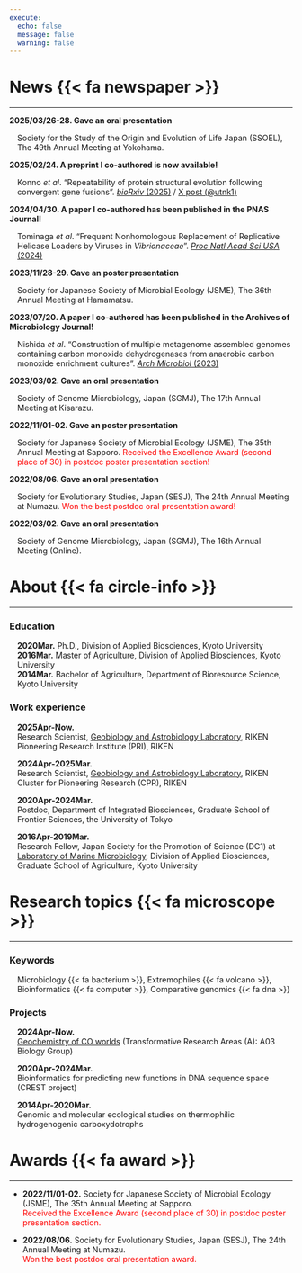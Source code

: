 ```yaml
---
execute:
  echo: false
  message: false
  warning: false
---
```


# News {{< fa newspaper >}}

---

::: {.scroll-box}

**2025/03/26-28. Gave an oral presentation**<br>
<div style="margin-left: 1em;">
Society for the Study of the Origin and Evolution of Life Japan (SSOEL), The 49th Annual Meeting at Yokohama.
</div>

**2025/02/24. A preprint I co-authored is now available!**<br>
<div style="margin-left: 1em;">
Konno *et al*. "Repeatability of protein structural evolution following convergent gene fusions". [*bioRxiv* (2025)](https://doi.org/10.1101/2025.02.23.639786) / [X post (@utnk1)](https://x.com/utnk1/status/1894018943267795408)
</div>

**2024/04/30. A paper I co-authored has been published in the PNAS Journal!**<br>
<div style="margin-left: 1em;">
Tominaga *et al*. "Frequent Nonhomologous Replacement of Replicative Helicase Loaders by Viruses in *Vibrionaceae*". [*Proc Natl Acad Sci USA* (2024)](https://doi.org/10.1073/pnas.2317954121)
</div>

**2023/11/28-29. Gave an poster presentation**<br>
<div style="margin-left: 1em;">
Society for Japanese Society of Microbial Ecology (JSME), The 36th Annual Meeting at Hamamatsu.
</div>

**2023/07/20. A paper I co-authored has been published in the Archives of Microbiology Journal!**<br>
<div style="margin-left: 1em;">
Nishida *et al*. "Construction of multiple metagenome assembled genomes containing carbon monoxide dehydrogenases from anaerobic carbon monoxide enrichment cultures". [*Arch Microbiol* (2023)](https://doi.org/10.1007/s00203-023-03635-4)
</div>

**2023/03/02. Gave an oral presentation**<br>
<div style="margin-left: 1em;">
Society of Genome Microbiology, Japan (SGMJ), The 17th Annual Meeting at Kisarazu.
</div>

**2022/11/01-02. Gave an poster presentation**<br>
<div style="margin-left: 1em;">
Society for Japanese Society of Microbial Ecology (JSME), The 35th Annual Meeting at Sapporo. <span style="color:red">Received the Excellence Award (second place of 30) in postdoc poster presentation section!</span><br>
</div>

**2022/08/06. Gave an oral presentation**<br>
<div style="margin-left: 1em;">
Society for Evolutionary Studies, Japan (SESJ), The 24th Annual Meeting at Numazu. <span style="color:red">Won the best postdoc oral presentation award!</span><br>
</div>

**2022/03/02. Gave an oral presentation**<br>
<div style="margin-left: 1em;">
Society of Genome Microbiology, Japan (SGMJ), The 16th Annual Meeting (Online).
</div>

:::

# About  {{< fa circle-info >}}

---

### Education

<div style="margin-left: 1em;">

**2020Mar.** Ph.D., Division of Applied Biosciences, Kyoto University<br>
**2016Mar.** Master of Agriculture, Division of Applied Biosciences, Kyoto University<br>
**2014Mar.** Bachelor of Agriculture, Department of Bioresource Science, Kyoto University<br>

</div>

### Work experience

<div style="margin-left: 1em;">

**2025Apr-Now.**<br>
Research Scientist, [Geobiology and Astrobiology Laboratory](https://suzukimicrobe.riken.jp/en/index.html), RIKEN Pioneering Research Institute (PRI), RIKEN

**2024Apr-2025Mar.**<br>
Research Scientist, [Geobiology and Astrobiology Laboratory](https://suzukimicrobe.riken.jp/en/index.html), RIKEN Cluster for Pioneering Research (CPR), RIKEN

**2020Apr-2024Mar.**<br>
Postdoc, Department of Integrated Biosciences, Graduate School of Frontier Sciences, the University of Tokyo

**2016Apr-2019Mar.**<br>
Research Fellow, Japan Society for the Promotion of Science (DC1) at [Laboratory of Marine Microbiology](http://www.google.com/url?q=http%3A%2F%2Fwww.microbiology.marine.kais.kyoto-u.ac.jp%2F&sa=D&sntz=1&usg=AOvVaw1hlrXyxdodQNS_s643cNXA), Division of Applied Biosciences, Graduate School of Agriculture, Kyoto University

</div>

# Research topics {{< fa microscope >}}

---

### Keywords

<div style="margin-left: 1em;">

Microbiology {{< fa bacterium >}}, Extremophiles {{< fa volcano >}}, Bioinformatics {{< fa computer >}}, Comparative genomics {{< fa dna >}}

</div>

### Projects

<div style="margin-left: 1em;">

**2024Apr-Now.**<br>
[Geochemistry of CO worlds](https://en.co-world.jp/) (Transformative Research Areas (A): A03 Biology Group)

**2020Apr-2024Mar.**<br>
Bioinformatics for predicting new functions in DNA sequence space (CREST project)

**2014Apr-2020Mar.**<br>
Genomic and molecular ecological studies on thermophilic hydrogenogenic carboxydotrophs

</div>

# Awards {{< fa award >}}

---

- **2022/11/01-02.** Society for Japanese Society of Microbial Ecology (JSME), The 35th Annual Meeting at Sapporo.<br>
<span style="color:red">Received the Excellence Award (second place of 30) in postdoc poster presentation section.</span><br>

- **2022/08/06.** Society for Evolutionary Studies, Japan (SESJ), The 24th Annual Meeting at Numazu.<br>
<span style="color:red">Won the best postdoc oral presentation award.</span><br>
